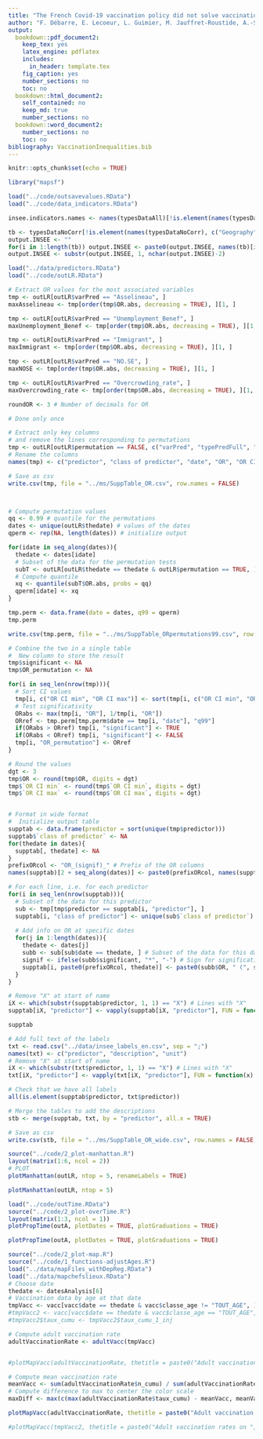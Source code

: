 ```yaml
---
title: "The French Covid-19 vaccination policy did not solve vaccination inequities: a nationwide longitudinal study on 64.5 million individuals"
author: "F. Débarre, E. Lecoeur, L. Guimier, M. Jauffret-Roustide, A.-S. Jannot"
output:
  bookdown::pdf_document2:
    keep_tex: yes
    latex_engine: pdflatex
    includes:
      in_header: template.tex
    fig_caption: yes
    number_sections: no
    toc: no
  bookdown::html_document2:
    self_contained: no
    keep_md: true
    number_sections: no
  bookdown::word_document2: 
    number_sections: no
    toc: no
bibliography: VaccinationInequalities.bib
---
```


```r
knitr::opts_chunk$set(echo = TRUE)

library("mapsf")

load("../code/outsavevalues.RData")
load("../code/data_indicators.RData") 
```

<!-- Other data -->

```r
insee.indicators.names <- names(typesDataAll)[!is.element(names(typesDataAll), c("Geography", "Elections"))]

tb <- typesDataNoCorr[!is.element(names(typesDataNoCorr), c("Geography", "Elections"))]
output.INSEE <- ""
for(i in 1:length(tb)) output.INSEE <- paste0(output.INSEE, names(tb)[i], ": n = ", tb[i], "; ")
output.INSEE <- substr(output.INSEE, 1, nchar(output.INSEE)-2)
```

```r
load("../data/predictors.RData")
load("../code/outLR.RData")

# Extract OR values for the most associated variables
tmp <- outLR[outLR$varPred == "Asselineau", ]
maxAsselineau <- tmp[order(tmp$OR.abs, decreasing = TRUE), ][1, ]

tmp <- outLR[outLR$varPred == "Unemployment_Benef", ]
maxUnemployment_Benef <- tmp[order(tmp$OR.abs, decreasing = TRUE), ][1, ]

tmp <- outLR[outLR$varPred == "Immigrant", ]
maxImmigrant <- tmp[order(tmp$OR.abs, decreasing = TRUE), ][1, ]

tmp <- outLR[outLR$varPred == "NO.SE", ]
maxNOSE <- tmp[order(tmp$OR.abs, decreasing = TRUE), ][1, ]

tmp <- outLR[outLR$varPred == "Overcrowding_rate", ]
maxOvercrowding_rate <- tmp[order(tmp$OR.abs, decreasing = TRUE), ][1, ]

roundOR <- 3 # Number of decimals for OR

```

```r
# Done only once

# Extract only key columns
# and remove the lines corresponding to permutations
tmp <- outLR[outLR$permutation == FALSE, c("varPred", "typePredFull", "thedate", "OR", "OR.CI.min", "OR.CI.max")]
# Rename the columns
names(tmp) <- c("predictor", "class of predictor", "date", "OR", "OR CI min", "OR CI max")

# Save as csv
write.csv(tmp, file = "../ms/SuppTable_OR.csv", row.names = FALSE)



# Compute permutation values
qq <- 0.99 # quantile for the permutations
dates <- unique(outLR$thedate) # values of the dates
qperm <- rep(NA, length(dates)) # initialize output

for(idate in seq_along(dates)){
  thedate <- dates[idate]
  # Subset of the data for the permutation tests
  subT <- outLR[outLR$thedate == thedate & outLR$permutation == TRUE, ]
  # Compute quantile
  xq <- quantile(subT$OR.abs, probs = qq)
  qperm[idate] <- xq
}

tmp.perm <- data.frame(date = dates, q99 = qperm)
tmp.perm

write.csv(tmp.perm, file = "../ms/SuppTable_ORpermutations99.csv", row.names = FALSE)

# Combine the two in a single table
#  New column to store the result
tmp$significant <- NA
tmp$OR_permutation <- NA

for(i in seq_len(nrow(tmp))){
  # Sort CI values
  tmp[i, c("OR CI min", "OR CI max")] <- sort(tmp[i, c("OR CI min", "OR CI max")])
  # Test significativity
  ORabs <- max(tmp[i, "OR"], 1/tmp[i, "OR"])
  ORref <- tmp.perm[tmp.perm$date == tmp[i, "date"], "q99"]
  if(ORabs > ORref) tmp[i, "significant"] <- TRUE
  if(ORabs < ORref) tmp[i, "significant"] <- FALSE
  tmp[i, "OR_permutation"] <- ORref
}

# Round the values
dgt <- 3
tmp$OR <- round(tmp$OR, digits = dgt)
tmp$`OR CI min` <- round(tmp$`OR CI min`, digits = dgt)
tmp$`OR CI max` <- round(tmp$`OR CI max`, digits = dgt)


# Format in wide format
#  Initialize output table
supptab <- data.frame(predictor = sort(unique(tmp$predictor)))
supptab$`class of predictor` <- NA
for(thedate in dates){
  supptab[, thedate] <- NA
}
prefixORcol <- "OR_(signif)_" # Prefix of the OR columns
names(supptab)[2 + seq_along(dates)] <- paste0(prefixORcol, names(supptab)[2 + seq_along(dates)])

# For each line, i.e. for each predictor
for(i in seq_len(nrow(supptab))){
  # Subset of the data for this predictor
  sub <- tmp[tmp$predictor == supptab[i, "predictor"], ]
  supptab[i, "class of predictor"] <- unique(sub$`class of predictor`) # Add info on predictor class
  
  # Add info on OR at specific dates
  for(j in 1:length(dates)){
    thedate <- dates[j]
    subb <- sub[sub$date == thedate, ] # Subset of the data for this date
    signif <- ifelse(subb$significant, "*", "-") # Sign for significativity 
    supptab[i, paste0(prefixORcol, thedate)] <- paste0(subb$OR, " (", signif, ")")
  }
}

# Remove "X" at start of name
iX <- which(substr(supptab$predictor, 1, 1) == "X") # Lines with "X"
supptab[iX, "predictor"] <- vapply(supptab[iX, "predictor"], FUN = function(x) substr(x, 2, nchar(x)), FUN.VALUE = "x") # Remove "X" on these lines

supptab

# Add full text of the labels
txt <- read.csv("../data/insee_labels_en.csv", sep = ";")
names(txt) <- c("predictor", "description", "unit")
# Remove "X" at start of name
iX <- which(substr(txt$predictor, 1, 1) == "X") # Lines with "X"
txt[iX, "predictor"] <- vapply(txt[iX, "predictor"], FUN = function(x) substr(x, 2, nchar(x)), FUN.VALUE = "x") # Remove "X" on these lines

# Check that we have all labels
all(is.element(supptab$predictor, txt$predictor))

# Merge the tables to add the descriptions
stb <- merge(supptab, txt, by = "predictor", all.x = TRUE)

# Save as csv
write.csv(stb, file = "../ms/SuppTable_OR_wide.csv", row.names = FALSE)

```




```r
source("../code/2_plot-manhattan.R")
layout(matrix(1:6, ncol = 2))
# PLOT
plotManhattan(outLR, ntop = 5, renameLabels = TRUE)
```

```r
plotManhattan(outLR, ntop = 5)
```

```r
load("../code/outTime.RData")
source("../code/2_plot-overTime.R")
layout(matrix(1:3, ncol = 1))
plotPropTime(outA, plotDates = TRUE, plotGraduations = TRUE)
```

```r
plotPropTime(outA, plotDates = TRUE, plotGraduations = TRUE)
```

```r
source("../code/2_plot-map.R")
source("../code/1_functions-adjustAges.R")
load("../data/mapFiles_withDepReg.RData")
load("../data/mapchefslieux.RData")
# Choose date
thedate <- datesAnalysis[6]
# Vaccination data by age at that date
tmpVacc <- vacc[vacc$date == thedate & vacc$classe_age != "TOUT_AGE", ]
#tmpVacc2 <- vacc[vacc$date == thedate & vacc$classe_age == "TOUT_AGE", ]
#tmpVacc2$taux_cumu <- tmpVacc2$taux_cumu_1_inj

# Compute adult vaccination rate
adultVaccinationRate <- adultVacc(tmpVacc)


#plotMapVacc(adultVaccinationRate, thetitle = paste0("Adult vaccination rates on ", thedate), palName = "Hiroshige", byp = 5)

# Compute mean vaccination rate
meanVacc <- sum(adultVaccinationRate$n_cumu) / sum(adultVaccinationRate$population_carto)
# Compute difference to max to center the color scale
maxDiff <- max(c(max(adultVaccinationRate$taux_cumu) - meanVacc, meanVacc - min(adultVaccinationRate$taux_cumu)))

plotMapVacc(adultVaccinationRate, thetitle = paste0("Adult vaccination rates on ", thedate), palName = "Cassatt2", byp = 2, zmin = floor(100*(meanVacc - maxDiff)), zmax = ceiling(100*(meanVacc + maxDiff)))

#plotMapVacc(tmpVacc2, thetitle = paste0("Adult vaccination rates on ", date6))

```


